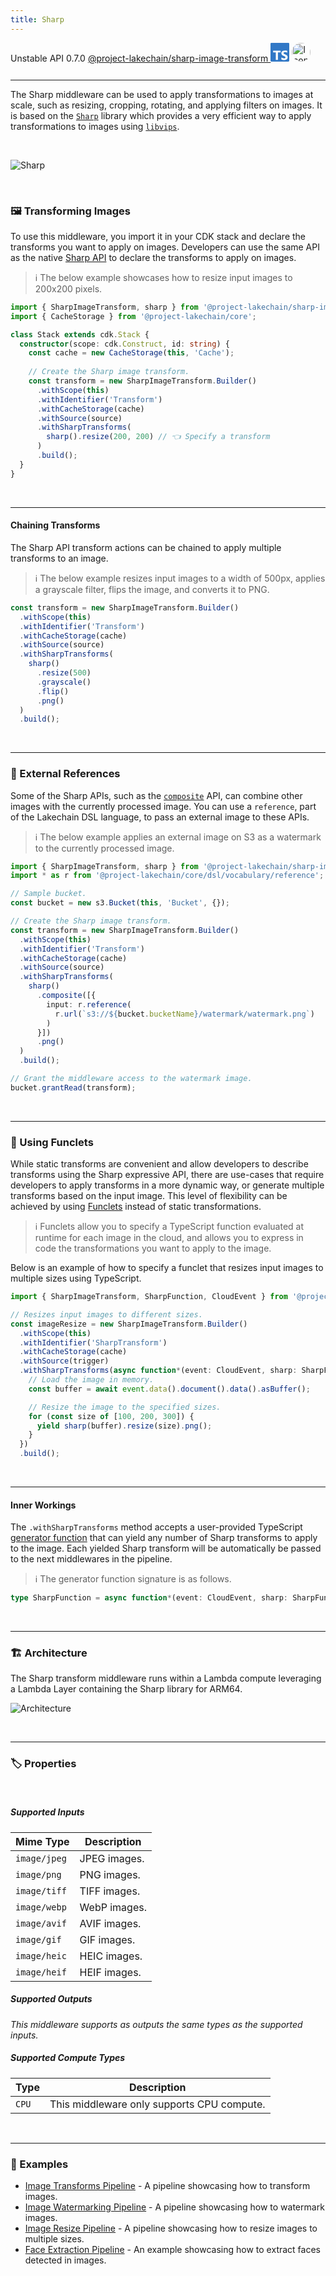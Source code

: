 ```yaml
---
title: Sharp
---
```



<span title="Label: Pro" data-view-component="true" class="Label Label--api text-uppercase">
  Unstable API
</span>
<span title="Label: Pro" data-view-component="true" class="Label Label--version text-uppercase">
  0.7.0
</span>
<span title="Label: Pro" data-view-component="true" class="Label Label--package">
  <a target="_blank" href="https://www.npmjs.com/package/@project-lakechain/sharp-image-transform">
    @project-lakechain/sharp-image-transform
  </a>
</span>
<span class="language-icon">
  <svg role="img" viewBox="0 0 24 24" width="30" xmlns="http://www.w3.org/2000/svg" style="fill: #3178C6;"><title>TypeScript</title><path d="M1.125 0C.502 0 0 .502 0 1.125v21.75C0 23.498.502 24 1.125 24h21.75c.623 0 1.125-.502 1.125-1.125V1.125C24 .502 23.498 0 22.875 0zm17.363 9.75c.612 0 1.154.037 1.627.111a6.38 6.38 0 0 1 1.306.34v2.458a3.95 3.95 0 0 0-.643-.361 5.093 5.093 0 0 0-.717-.26 5.453 5.453 0 0 0-1.426-.2c-.3 0-.573.028-.819.086a2.1 2.1 0 0 0-.623.242c-.17.104-.3.229-.393.374a.888.888 0 0 0-.14.49c0 .196.053.373.156.529.104.156.252.304.443.444s.423.276.696.41c.273.135.582.274.926.416.47.197.892.407 1.266.628.374.222.695.473.963.753.268.279.472.598.614.957.142.359.214.776.214 1.253 0 .657-.125 1.21-.373 1.656a3.033 3.033 0 0 1-1.012 1.085 4.38 4.38 0 0 1-1.487.596c-.566.12-1.163.18-1.79.18a9.916 9.916 0 0 1-1.84-.164 5.544 5.544 0 0 1-1.512-.493v-2.63a5.033 5.033 0 0 0 3.237 1.2c.333 0 .624-.03.872-.09.249-.06.456-.144.623-.25.166-.108.29-.234.373-.38a1.023 1.023 0 0 0-.074-1.089 2.12 2.12 0 0 0-.537-.5 5.597 5.597 0 0 0-.807-.444 27.72 27.72 0 0 0-1.007-.436c-.918-.383-1.602-.852-2.053-1.405-.45-.553-.676-1.222-.676-2.005 0-.614.123-1.141.369-1.582.246-.441.58-.804 1.004-1.089a4.494 4.494 0 0 1 1.47-.629 7.536 7.536 0 0 1 1.77-.201zm-15.113.188h9.563v2.166H9.506v9.646H6.789v-9.646H3.375z"/></svg>
</span>
<span class="language-icon" style="margin-right: 10px">
  <a target="_blank" href="https://sharp.pixelplumbing.com/">
    <Image width="30" src={icon} alt="Icon" style="border-radius: 50%" />
  </a>
</span>
<div style="margin-top: 26px"></div>

---

The Sharp middleware can be used to apply transformations to images at scale, such as resizing, cropping, rotating, and applying filters on images. It is based on the [`Sharp`](https://sharp.pixelplumbing.com/) library which provides a very efficient way to apply transformations to images using [`libvips`](https://www.libvips.org/).

<br />

![Sharp](../../../assets/sharp-image-transform.png)

<br />

### 🖼️ Transforming Images

To use this middleware, you import it in your CDK stack and declare the transforms you want to apply on images. Developers can use the same API as the native [Sharp API](https://sharp.pixelplumbing.com/) to declare the transforms to apply on images.

> ℹ️ The below example showcases how to resize input images to 200x200 pixels.

```typescript
import { SharpImageTransform, sharp } from '@project-lakechain/sharp-image-transform';
import { CacheStorage } from '@project-lakechain/core';

class Stack extends cdk.Stack {
  constructor(scope: cdk.Construct, id: string) {
    const cache = new CacheStorage(this, 'Cache');
    
    // Create the Sharp image transform.
    const transform = new SharpImageTransform.Builder()
      .withScope(this)
      .withIdentifier('Transform')
      .withCacheStorage(cache)
      .withSource(source)
      .withSharpTransforms(
        sharp().resize(200, 200) // 👈 Specify a transform
      )
      .build();
  }
}
```

<br />

---

#### Chaining Transforms

The Sharp API transform actions can be chained to apply multiple transforms to an image.

> ℹ️ The below example resizes input images to a width of 500px, applies a grayscale filter, flips the image, and converts it to PNG.

```typescript
const transform = new SharpImageTransform.Builder()
  .withScope(this)
  .withIdentifier('Transform')
  .withCacheStorage(cache)
  .withSource(source)
  .withSharpTransforms(
    sharp()
      .resize(500)
      .grayscale()
      .flip()
      .png()
  )
  .build();
```

<br />

---

### 🔗 External References

Some of the Sharp APIs, such as the [`composite`](https://sharp.pixelplumbing.com/api-composite) API, can combine other images with the currently processed image. You can use a `reference`, part of the Lakechain DSL language, to pass an external image to these APIs.

> ℹ️ The below example applies an external image on S3 as a watermark to the currently processed image.

```typescript
import { SharpImageTransform, sharp } from '@project-lakechain/sharp-image-transform';
import * as r from '@project-lakechain/core/dsl/vocabulary/reference';

// Sample bucket.
const bucket = new s3.Bucket(this, 'Bucket', {});

// Create the Sharp image transform.
const transform = new SharpImageTransform.Builder()
  .withScope(this)
  .withIdentifier('Transform')
  .withCacheStorage(cache)
  .withSource(source)
  .withSharpTransforms(
    sharp()
      .composite([{
        input: r.reference(
          r.url(`s3://${bucket.bucketName}/watermark/watermark.png`)
        )
      }])
      .png()
  )
  .build();

// Grant the middleware access to the watermark image.
bucket.grantRead(transform);
```

<br />

---

### 👾 Using Funclets

While static transforms are convenient and allow developers to describe transforms using the Sharp expressive API, there are use-cases that require developers to apply transforms in a more dynamic way, or generate multiple transforms based on the input image. This level of flexibility can be achieved by using [Funclets](/project-lakechain/guides/funclets) instead of static transformations.

> ℹ️ Funclets allow you to specify a TypeScript function evaluated at runtime for each image in the cloud, and allows you to express in code the transformations you want to apply to the image.

Below is an example of how to specify a funclet that resizes input images to multiple sizes using TypeScript.

```typescript
import { SharpImageTransform, SharpFunction, CloudEvent } from '@project-lakechain/sharp-image-transform';

// Resizes input images to different sizes.
const imageResize = new SharpImageTransform.Builder()
  .withScope(this)
  .withIdentifier('SharpTransform')
  .withCacheStorage(cache)
  .withSource(trigger)
  .withSharpTransforms(async function*(event: CloudEvent, sharp: SharpFunction) {
    // Load the image in memory.
    const buffer = await event.data().document().data().asBuffer();

    // Resize the image to the specified sizes.
    for (const size of [100, 200, 300]) {
      yield sharp(buffer).resize(size).png();
    }
  })
  .build();
```

<br />

---

#### Inner Workings

The `.withSharpTransforms` method accepts a user-provided TypeScript [generator function](https://developer.mozilla.org/en-US/docs/Web/JavaScript/Reference/Statements/function*)
that can yield any number of Sharp transforms to apply to the image.
Each yielded Sharp transform will be automatically be passed to the next middlewares in the pipeline.

> ℹ️ The generator function signature is as follows.

```typescript
type SharpFunction = async function*(event: CloudEvent, sharp: SharpFunction): AsyncGenerator<SharpFunction, void, void>;
```

<br />

---

### 🏗️ Architecture

The Sharp transform middleware runs within a Lambda compute leveraging a Lambda Layer containing the Sharp library for ARM64.

![Architecture](../../../assets/sharp-image-transform-architecture.png)

<br />

---

### 🏷️ Properties

<br />

##### Supported Inputs

|  Mime Type  | Description |
| ----------- | ----------- |
| `image/jpeg` | JPEG images. |
| `image/png` | PNG images. |
| `image/tiff` | TIFF images. |
| `image/webp` | WebP images. |
| `image/avif` | AVIF images. |
| `image/gif` | GIF images. |
| `image/heic` | HEIC images. |
| `image/heif` | HEIF images. |

##### Supported Outputs

*This middleware supports as outputs the same types as the supported inputs.*

##### Supported Compute Types

| Type  | Description |
| ----- | ----------- |
| `CPU` | This middleware only supports CPU compute. |

<br />

---

### 📖 Examples

- [Image Transforms Pipeline](https://github.com/awslabs/project-lakechain/tree/main/examples/simple-pipelines/image-transforms-pipeline) - A pipeline showcasing how to transform images.
- [Image Watermarking Pipeline](https://github.com/awslabs/project-lakechain/tree/main/examples/simple-pipelines/image-watermarking-pipeline) - A pipeline showcasing how to watermark images.
- [Image Resize Pipeline](https://github.com/awslabs/project-lakechain/tree/main/examples/simple-pipelines/image-resize-pipeline) - A pipeline showcasing how to resize images to multiple sizes.
- [Face Extraction Pipeline](https://github.com/awslabs/project-lakechain/tree/main/examples/simple-pipelines/face-extraction-pipeline) - An example showcasing how to extract faces detected in images.
